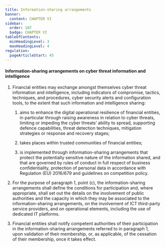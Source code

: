 ```yaml
---
title: Information-sharing arrangements
banner:
  content: CHAPTER VI
sidebar:
  order: 107
  badge: CHAPTER VI
tableOfContents:
  minHeadingLevel: 3
  maxHeadingLevel: 4
regulation:
  pageArticleStart: 45
---
```


#### Information-sharing arrangements on cyber threat information and intelligence

1. Financial entities may exchange amongst themselves cyber threat information and intelligence, including indicators of  compromise, tactics, techniques, and procedures, cyber security alerts and configuration tools, to the extent that such  information and intelligence sharing: 

    1. aims to enhance the digital operational resilience of financial entities, in particular through raising awareness in relation  to cyber threats, limiting or impeding the cyber threats’ ability to spread, supporting defence capabilities, threat  detection techniques, mitigation strategies or response and recovery stages; 

    2. takes places within trusted communities of financial entities; 

    3. is implemented through information-sharing arrangements that protect the potentially sensitive nature of the  information shared, and that are governed by rules of conduct in full respect of business confidentiality, protection of  personal data in accordance with Regulation (EU) 2016/679 and guidelines on competition policy. 

2. For the purpose of paragraph 1, point (c), the information-sharing arrangements shall define the conditions for  participation and, where appropriate, shall set out the details on the involvement of public authorities and the capacity in  which they may be associated to the information-sharing arrangements, on the involvement of ICT third-party service  providers, and on operational elements, including the use of dedicated IT platforms. 

3. Financial entities shall notify competent authorities of their participation in the information-sharing arrangements  referred to in paragraph 1, upon validation of their membership, or, as applicable, of the cessation of their membership,  once it takes effect. 
